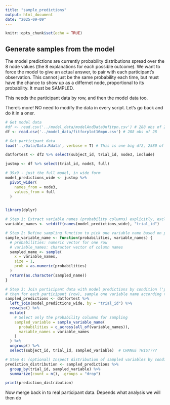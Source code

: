 ```yaml
---
title: "sample_predictions"
output: html_document
date: "2025-09-09"
---
```


```r
knitr::opts_chunk$set(echo = TRUE)
```

## Generate samples from the model

The model predictions are currently probability distributions spread over the 8 node values (the 8 explanations for each possible outcome). We want to force the model to give an actual answer, to pair with each participant's observation. This cannot just be the same probability each time, but must have the chance to show up as a differnet node, proportional to its probability. It must be SAMPLED.

This needs the participant data by row, and then the model data too. 

There's more! NO need to modify the data in every script. Let's go back and do it in a oner.

```r
# Get model data
#df <- read.csv('../model_data/modelAndDataUnfitpn.csv') # 288 obs of 21
df <- read.csv('../model_data/fitforplot16mpn.csv') # 288 obs of 28

# Get participant data
load('../Data/Data.Rdata', verbose = T) # This is one big df2, 2580 of 14

datfortest <- df2 %>% select(subject_id, trial_id, node3, include)

justmp <- df %>% select(trial_id, node3, full)

# 39x9 - just the full model, in wide form
model_predictions_wide <- justmp %>% 
  pivot_wider(
    names_from = node3,
    values_from = full
  )

```


```r

```




```r
library(dplyr)

# Step 1: Extract variable names (probability columns) explicitly, excluding join key
variable_names <- setdiff(names(model_predictions_wide), "trial_id")

# Step 2: Define sampling function to pick one variable name based on probabilities
sample_variable_name <- function(probabilities, variable_names) {
  # probabilities: numeric vector for one row
  # variable_names: character vector of column names
  sampled_name <- sample(
    x = variable_names,
    size = 1,
    prob = as.numeric(probabilities)
  )
  return(as.character(sampled_name))
}

# Step 3: Join participant data with model predictions by condition ('pg_tt'),
# then for each participant (row), sample one variable name according to probabilities for their condition
sampled_predictions <- datfortest %>%
  left_join(model_predictions_wide, by = "trial_id") %>%
  rowwise() %>%
  mutate(
    # Select only the probability columns for sampling
    sampled_variable = sample_variable_name(
      probabilities = c_across(all_of(variable_names)),
      variable_names = variable_names
    )
  ) %>%
  ungroup() %>%
  select(subject_id, trial_id, sampled_variable)  # CHANGE THIS????

# Step 4: (optional) Inspect distribution of sampled variables by condition
prediction_distribution <- sampled_predictions %>%
  group_by(trial_id, sampled_variable) %>%
  summarize(count = n(), .groups = "drop")

print(prediction_distribution)

```

Now merge back in to real participant data. Depends what analysis we will then do

```r

```